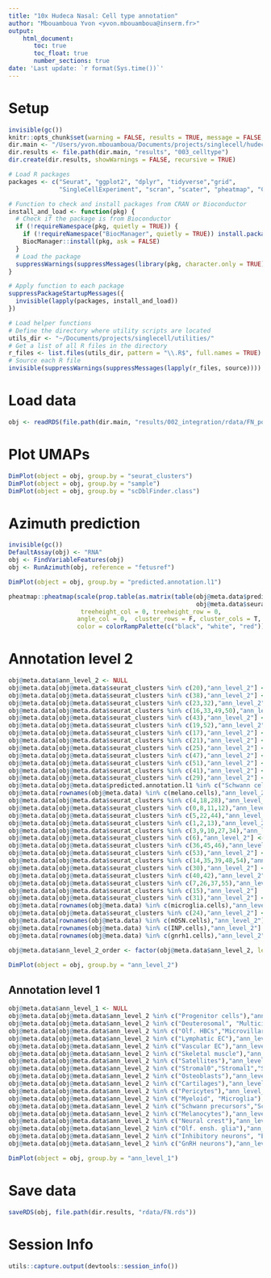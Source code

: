 ```yaml
---
title: "10x Hudeca Nasal: Cell type annotation"
author: "Mbouamboua Yvon <yvon.mbouamboua@inserm.fr>"
output:
    html_document:
       toc: true
       toc_float: true
       number_sections: true
date: 'Last update: `r format(Sys.time())`'
---
```


# Setup

```r

invisible(gc())
knitr::opts_chunk$set(warning = FALSE, results = TRUE, message = FALSE, comment = "")
dir.main <- "/Users/yvon.mbouamboua/Documents/projects/singlecell/hudeca_nasal"
dir.results <- file.path(dir.main, "results", "003_celltype")
dir.create(dir.results, showWarnings = FALSE, recursive = TRUE)

# Load R packages
packages <- c("Seurat", "ggplot2", "dplyr", "tidyverse","grid",
              "SingleCellExperiment", "scran", "scater", "pheatmap", "ComplexHeatmap", "ComplexUpset", "patchwork")

# Function to check and install packages from CRAN or Bioconductor
install_and_load <- function(pkg) {
  # Check if the package is from Bioconductor
  if (!requireNamespace(pkg, quietly = TRUE)) {
    if (!requireNamespace("BiocManager", quietly = TRUE)) install.packages("BiocManager")
    BiocManager::install(pkg, ask = FALSE)
  }
  # Load the package
  suppressWarnings(suppressMessages(library(pkg, character.only = TRUE)))
}

# Apply function to each package
suppressPackageStartupMessages({
  invisible(lapply(packages, install_and_load))
})

# Load helper functions
# Define the directory where utility scripts are located
utils_dir <- "~/Documents/projects/singlecell/utilities/"
# Get a list of all R files in the directory
r_files <- list.files(utils_dir, pattern = "\\.R$", full.names = TRUE)
# Source each R file
invisible(suppressWarnings(suppressMessages(lapply(r_files, source))))

```

# Load data

```r

obj <- readRDS(file.path(dir.main, "results/002_integration/rdata/FN_postprocessed.rds"))

```

# Plot UMAPs
```r

DimPlot(object = obj, group.by = "seurat_clusters")
DimPlot(object = obj, group.by = "sample")
DimPlot(object = obj, group.by = "scDblFinder.class")

```

# Azimuth prediction

```r

invisible(gc())
DefaultAssay(obj) <- "RNA"
obj <- FindVariableFeatures(obj)
obj <- RunAzimuth(obj, reference = "fetusref")

DimPlot(object = obj, group.by = "predicted.annotation.l1") 

pheatmap::pheatmap(scale(prop.table(as.matrix(table(obj@meta.data$predicted.annotation.l1,
                                                    obj@meta.data$seurat_clusters)), 2)*100), 
                    treeheight_col = 0, treeheight_row = 0, 
                   angle_col = 0,  cluster_rows = F, cluster_cols = T,
                   color = colorRampPalette(c("black", "white", "red"))(100))

```

# Annotation level 2
```r

obj@meta.data$ann_level_2 <- NULL
obj@meta.data[obj@meta.data$seurat_clusters %in% c(20),"ann_level_2"] <- "Progenitor cells" # PAX6, "SOX2
obj@meta.data[obj@meta.data$seurat_clusters %in% c(38),"ann_level_2"] <-"Deuterosomal" # "DEUP1","HES6","CCNO"
obj@meta.data[obj@meta.data$seurat_clusters %in% c(23,32),"ann_level_2"] <-"Multiciliated" # "SNTN","DNAH5"
obj@meta.data[obj@meta.data$seurat_clusters %in% c(16,33,49,50),"ann_level_2"] <-"Vascular EC"
obj@meta.data[obj@meta.data$seurat_clusters %in% c(43),"ann_level_2"] <-"Lymphatic EC"
obj@meta.data[obj@meta.data$seurat_clusters %in% c(19,52),"ann_level_2"] <-"Pericytes" # PDGFRB
obj@meta.data[obj@meta.data$seurat_clusters %in% c(17),"ann_level_2"] <-"Neural progenitors" # "GFAP",SOX2,HES5
obj@meta.data[obj@meta.data$seurat_clusters %in% c(21),"ann_level_2"] <-"Excitatory neurons" # NEUROD2 (YINGCHAO SHI, 2021, DOI:10.1126/science.abj6641)
obj@meta.data[obj@meta.data$seurat_clusters %in% c(25),"ann_level_2"] <-"Inhibitory neurons" # GAD1 (Human protein atlas)
obj@meta.data[obj@meta.data$seurat_clusters %in% c(47),"ann_level_2"] <-"NOS1 neurons"
obj@meta.data[obj@meta.data$seurat_clusters %in% c(51),"ann_level_2"] <-"Schwann precursors" # "SOX10" (Zeisel et al., 2018, Cell 174, 999–1014)
obj@meta.data[obj@meta.data$seurat_clusters %in% c(41),"ann_level_2"] <- "Olf. ensh. glia" # "NGFR","RUNX1","NPY","FRZB","SEMA3A","NUMB","PAX3,"NELL2
obj@meta.data[obj@meta.data$seurat_clusters %in% c(29),"ann_level_2"] <- "Neural crest" # "S100B","RUNX1","CHD7","FOXD3"
obj@meta.data[obj@meta.data$predicted.annotation.l1 %in% c("Schwann cells"),"ann_level_2"] <-"Schwann cells" # "MPZ","MPB"
obj@meta.data[rownames(obj@meta.data) %in% c(melano.cells),"ann_level_2"] <-"Melanocytes" # "IMITF"
obj@meta.data[obj@meta.data$seurat_clusters %in% c(4,18,28),"ann_level_2"] <-"Cartilages" # "COL9A1", "COL11A1", "COL2A1", "ACAN", "WWP2"
obj@meta.data[obj@meta.data$seurat_clusters %in% c(0,8,11,12),"ann_level_2"] <-"Osteoblasts" # "RUNX2"
obj@meta.data[obj@meta.data$seurat_clusters %in% c(5,22,44),"ann_level_2"] <-"Stromal0" # prolif cells
obj@meta.data[obj@meta.data$seurat_clusters %in% c(1,2,13),"ann_level_2"] <- "Stromal1"
obj@meta.data[obj@meta.data$seurat_clusters %in% c(3,9,10,27,34),"ann_level_2"] <- "Stromal2"
obj@meta.data[obj@meta.data$seurat_clusters %in% c(6),"ann_level_2"] <-"Skeletal muscle"
obj@meta.data[obj@meta.data$seurat_clusters %in% c(36,45,46),"ann_level_2"] <- "Satellites"
obj@meta.data[obj@meta.data$seurat_clusters %in% c(53),"ann_level_2"] <-"GBCs" # "HES6"
obj@meta.data[obj@meta.data$seurat_clusters %in% c(14,35,39,48,54),"ann_level_2"] <-"Basal KRT"
obj@meta.data[obj@meta.data$seurat_clusters %in% c(30),"ann_level_2"] <-"Olf. HBCs"
obj@meta.data[obj@meta.data$seurat_clusters %in% c(40,42),"ann_level_2"] <-"Cycling basal KRT"
obj@meta.data[obj@meta.data$seurat_clusters %in% c(7,26,37,55),"ann_level_2"]  <- "Microvillars" # "MUC5AC (PMCID: PMC8564600), "GLIS3
obj@meta.data[obj@meta.data$seurat_clusters %in% c(15),"ann_level_2"]  <- "Sustentaculars" # "IQCJ-SCHIP1", "TMEM132D", "LPGAT1"
obj@meta.data[obj@meta.data$seurat_clusters %in% c(31),"ann_level_2"] <-"Myeloid" 
obj@meta.data[rownames(obj@meta.data) %in% c(microglia.cells),"ann_level_2"] <- "Microglia" # "CX3CR1", "CD14","TMEM119"
obj@meta.data[obj@meta.data$seurat_clusters %in% c(24),"ann_level_2"] <- "iOSNs" 
obj@meta.data[rownames(obj@meta.data) %in% c(mOSN.cells),"ann_level_2"] <- "mOSNs"
obj@meta.data[rownames(obj@meta.data) %in% c(INP.cells),"ann_level_2"] <- "INP" # NEUROD1, NEUROG1
obj@meta.data[rownames(obj@meta.data) %in% c(gnrh1.cells),"ann_level_2"] <-"GnRH neurons" # "ISL1","GNRH1","LINC01060","TAC3

obj@meta.data$ann_level_2_order <- factor(obj@meta.data$ann_level_2, levels = c("Progenitor cells","Cycling basal KRT", "Basal KRT","Olf. HBCs","Deuterosomal", "Multiciliated", "Microvillars","Sustentaculars", "GBCs","INP","iOSNs","mOSNs","Inhibitory neurons", "Excitatory neurons","Neural progenitors","GnRH neurons", "NOS1 neurons","Schwann precursors","Schwann cells","Neural crest", "Olf. ensh. glia","Melanocytes","Vascular EC", "Lymphatic EC","Satellites", "Skeletal muscle","Stromal0","Stromal1","Stromal2","Osteoblasts","Cartilages", "Pericytes", "Myeloid", "Microglia"))

DimPlot(object = obj, group.by = "ann_level_2")

```

## Annotation level 1

```r

obj@meta.data$ann_level_1 <- NULL
obj@meta.data[obj@meta.data$ann_level_2 %in% c("Progenitor cells"),"ann_level_1"] <- "Progenitor cells" 
obj@meta.data[obj@meta.data$ann_level_2 %in% c("Deuterosomal", "Multiciliated","Cycling basal KRT", "Basal KRT"),"ann_level_1"] <- "Respiratory mucosa" 
obj@meta.data[obj@meta.data$ann_level_2 %in% c("Olf. HBCs","Microvillars","Sustentaculars", "GBCs","INP","iOSNs","mOSNs"),"ann_level_1"] <- "Olfactory epithelium"
obj@meta.data[obj@meta.data$ann_level_2 %in% c("Lymphatic EC"),"ann_level_1"] <- "Lymphatic EC"
obj@meta.data[obj@meta.data$ann_level_2 %in% c("Vascular EC"),"ann_level_1"] <- "Vascular EC"
obj@meta.data[obj@meta.data$ann_level_2 %in% c("Skeletal muscle"),"ann_level_1"] <- "Skeletal muscle"
obj@meta.data[obj@meta.data$ann_level_2 %in% c("Satellites"),"ann_level_1"] <- "Satellites"
obj@meta.data[obj@meta.data$ann_level_2 %in% c("Stromal0","Stromal1","Stromal2"),"ann_level_1"] <- "Mesenchyme" 
obj@meta.data[obj@meta.data$ann_level_2 %in% c("Osteoblasts"),"ann_level_1"] <- "Osteoblasts" 
obj@meta.data[obj@meta.data$ann_level_2 %in% c("Cartilages"),"ann_level_1"] <- "Cartilages" 
obj@meta.data[obj@meta.data$ann_level_2 %in% c("Pericytes"),"ann_level_1"] <- "Pericytes" 
obj@meta.data[obj@meta.data$ann_level_2 %in% c("Myeloid", "Microglia"),"ann_level_1"] <- "Immune" 
obj@meta.data[obj@meta.data$ann_level_2 %in% c("Schwann precursors","Schwann cells"),"ann_level_1"] <- "Schwann cells"
obj@meta.data[obj@meta.data$ann_level_2 %in% c("Melanocytes"),"ann_level_1"] <- "Melanocytes"
obj@meta.data[obj@meta.data$ann_level_2 %in% c("Neural crest"),"ann_level_1"] <- "Neural crest"
obj@meta.data[obj@meta.data$ann_level_2 %in% c("Olf. ensh. glia"),"ann_level_1"] <- "Olfactory ensheathing"
obj@meta.data[obj@meta.data$ann_level_2 %in% c("Inhibitory neurons", "Excitatory neurons","Neural progenitors", "NOS1 neurons"),"ann_level_1"] <- "Neurons"
obj@meta.data[obj@meta.data$ann_level_2 %in% c("GnRH neurons"),"ann_level_1"] <- "GnRH neurons"

DimPlot(object = obj, group.by = "ann_level_1")

```

# Save data  

```r

saveRDS(obj, file.path(dir.results, "rdata/FN.rds"))

```

# Session Info

```r

utils::capture.output(devtools::session_info())

```
